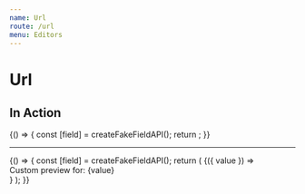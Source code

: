 ```yaml
---
name: Url
route: /url
menu: Editors
---
```


# Url


## In Action

<Playground>
  {() => {
    const [field] = createFakeFieldAPI();
    return <UrlEditor field={field} isInitiallyDisabled={false} />;
  }}
</Playground>

---

<Playground>
  {() => {
    const [field] = createFakeFieldAPI();
    return (
      <UrlEditor field={field} isInitiallyDisabled={false}>
        {({ value }) => <div>Custom preview for: {value}</div>}
      </UrlEditor>
    );
  }}
</Playground>
